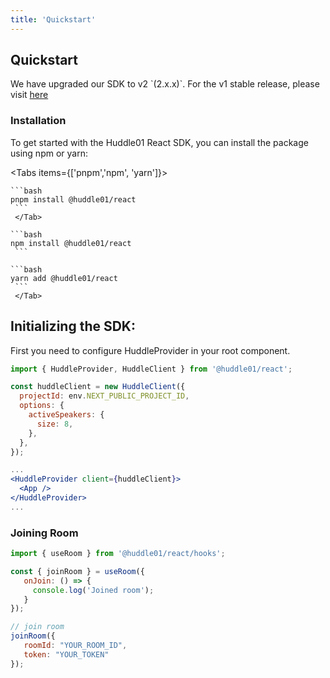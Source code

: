 ```yaml
---
title: 'Quickstart'
---
```



## Quickstart

<Callout>
  We have upgraded our SDK to v2 `(2.x.x)`. For the v1 stable release, please visit <a className="text-bold underline" href="https://legacy.docs.huddle01.com/docs">here</a>
</Callout>

### Installation

To get started with the Huddle01 React SDK, you can install the package using npm or yarn:

<Tabs items={['pnpm','npm', 'yarn']}>
 <Tab>

    ```bash
    pnpm install @huddle01/react
     ```
     </Tab>

  <Tab>
    
    ```bash 
    npm install @huddle01/react
     ```

  </Tab>

  <Tab>

    ```bash
    yarn add @huddle01/react
     ```
     </Tab>

</Tabs>

## Initializing the SDK:

First you need to configure HuddleProvider in your root component. 

```jsx
import { HuddleProvider, HuddleClient } from '@huddle01/react';

const huddleClient = new HuddleClient({
  projectId: env.NEXT_PUBLIC_PROJECT_ID,
  options: {
    activeSpeakers: {
      size: 8,
    },
  },
});

...
<HuddleProvider client={huddleClient}>
  <App />
</HuddleProvider>
...
```

### Joining Room 

```jsx
import { useRoom } from '@huddle01/react/hooks';

const { joinRoom } = useRoom({
   onJoin: () => {
     console.log('Joined room');
   }
});

// join room 
joinRoom({
   roomId: "YOUR_ROOM_ID",
   token: "YOUR_TOKEN"
});
```


